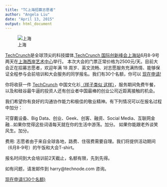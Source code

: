 ```yaml
---
title: "TC上海招募志愿者"
author: "Angela Liu"
date: "April 13, 2015"
output: html_document
---
```

![上海](http://cn.technode.com/files/2013/10/shanghai_skyline.jpg)

[TechCrunch](http://www.techcrunch.com)是全球顶尖的科技媒体,[TechCrunch 国际创新峰会上海站](http://tc.technode.com/ticket)6月8-9号两天在[上海西岸艺术中心](http://map.baidu.com/?newmap=1&l=15&c=13521963.087491,3633111.197981&s=nb%26wd%3D%25E4%25B8%258A%25E6%25B5%25B7%25E8%25A5%25BF%25E5%25B2%25B8%25E8%2589%25BA%25E6%259C%25AF%25E4%25B8%25AD%25E5%25BF%2583%26c%3D289%26nb_x%3D13521963.087491%26nb_y%3D3633111.197981)举行。
本次大会的门票正常价格为2500元/天。目前大会正在招募志愿者，欢迎年满 18 周岁、英文流畅、对志愿服务充满热情、能够保证全程参与会前培训和大会服务的同学报名。我们有30个名额，你可以 [现在申请!](http://tc.technode.com/volunteer)

你将收获一件 [TechCrunch](http://techcrunch.com) 中国文化衫[（样子类似 这样）](http://weibo.com/3561737261/A76Y8jowV?mod=weibotime&sudaref=cn.technode.com&type=comment#_rnd1428935999955)，服务期间免费午餐，以及和硅谷最牛逼的投资人还有创业者中国最棒的创业公司近距离接触的机会。

我们希望你有良好的沟通协作能力和极佳的敬业精神。有下列情况可以在报名过程中加分：

可穿戴设备、Big Data、创业、Geek、创客、融资、Social Media、互联网金融…如果你觉得这些词语每天就在你的生活中游荡。加分。
如果你能跟老外谈笑风生。加分。

费用:
志愿者由于来自全球各地，路费、住宿费需要自理。我们将提供活动期间（6月8-9号）的午饭和大会T-shirt。

报名时间到大会培训前2天截止，名额有限，先到先得。

如有问题，请发邮件到 harry@technode.com 咨询。

 [现在申请!(30个名额)](http://tc.technode.com/volunteer)
